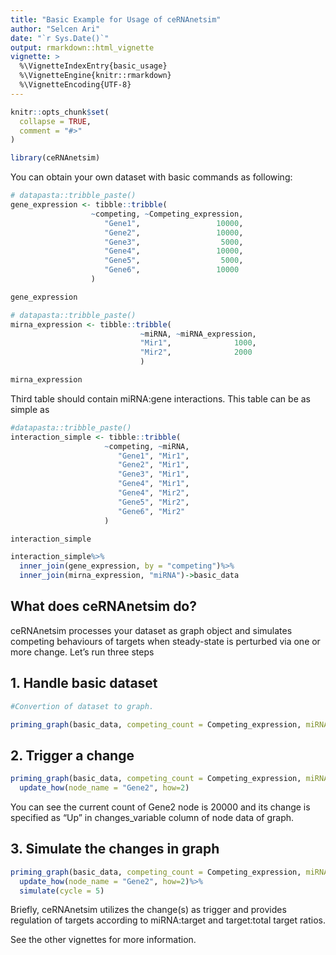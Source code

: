 ```yaml
---
title: "Basic Example for Usage of ceRNAnetsim"
author: "Selcen Ari"
date: "`r Sys.Date()`"
output: rmarkdown::html_vignette
vignette: >
  %\VignetteIndexEntry{basic_usage}
  %\VignetteEngine{knitr::rmarkdown}
  %\VignetteEncoding{UTF-8}
---
```


```r
knitr::opts_chunk$set(
  collapse = TRUE,
  comment = "#>"
)
```

```r
library(ceRNAnetsim)
```

You can obtain your own dataset with basic commands as following:

```r
# datapasta::tribble_paste()
gene_expression <- tibble::tribble(
                  ~competing, ~Competing_expression,
                     "Gene1",                 10000,
                     "Gene2",                 10000,
                     "Gene3",                  5000,
                     "Gene4",                 10000,
                     "Gene5",                  5000,
                     "Gene6",                 10000
                  )
```

```r
gene_expression
```

```r
# datapasta::tribble_paste()
mirna_expression <- tibble::tribble(
                             ~miRNA, ~miRNA_expression,
                             "Mir1",              1000,
                             "Mir2",              2000
                             )
```

```r
mirna_expression
```

Third table should contain miRNA:gene interactions. This table can be as simple as

```r
#datapasta::tribble_paste()
interaction_simple <- tibble::tribble(
                     ~competing, ~miRNA,
                        "Gene1", "Mir1",
                        "Gene2", "Mir1",
                        "Gene3", "Mir1",
                        "Gene4", "Mir1",
                        "Gene4", "Mir2",
                        "Gene5", "Mir2",
                        "Gene6", "Mir2"
                     )
```


```r
interaction_simple
```

```r
interaction_simple%>%
  inner_join(gene_expression, by = "competing")%>%
  inner_join(mirna_expression, "miRNA")->basic_data
```

## What does ceRNAnetsim do?

ceRNAnetsim processes your dataset as graph object and simulates competing behaviours of targets when steady-state is perturbed via one or more change. Let's run three steps

## 1. Handle basic dataset

```r
#Convertion of dataset to graph.

priming_graph(basic_data, competing_count = Competing_expression, miRNA_count =miRNA_expression)
```

## 2. Trigger a change

```r

priming_graph(basic_data, competing_count = Competing_expression, miRNA_count =miRNA_expression)%>%
  update_how(node_name = "Gene2", how=2)

```

You can see the current count of Gene2 node is 20000 and its change is specified as "Up" in changes_variable column of node data of graph.

## 3. Simulate the changes in graph

```r

priming_graph(basic_data, competing_count = Competing_expression, miRNA_count =miRNA_expression)%>%
  update_how(node_name = "Gene2", how=2)%>%
  simulate(cycle = 5)

```

Briefly, ceRNAnetsim utilizes the change(s) as trigger and provides regulation of targets according to miRNA:target and target:total target ratios. 

See the other vignettes for more information.

